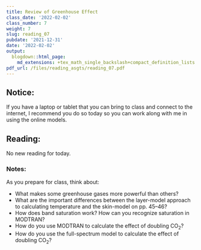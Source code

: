 ```yaml
---
title: Review of Greenhouse Effect
class_date: '2022-02-02'
class_number: 7
weight: 7
slug: reading_07
pubdate: '2021-12-31'
date: '2022-02-02'
output:
  blogdown::html_page:
    md_extensions: +tex_math_single_backslash+compact_definition_lists
pdf_url: /files/reading_asgts/reading_07.pdf
---
```

## Notice:

If you have a laptop or tablet that you can bring to class and connect to the internet, I recommend you do so today so you can work along with me in using the online models.

## Reading:

No new reading for today.

### Notes:

As you prepare for class, think about:

* What makes some greenhouse gases more powerful than others?
* What are the important differences between the layer-model approach to calculating temperature and the skin-model on pp. 45--46?
* How does band saturation work? How can you recognize saturation in MODTRAN?
* How do you use MODTRAN to calculate the effect of doubling CO~2~?
* How do you use the full-spectrum model to calculate the effect of doubling CO~2~?
